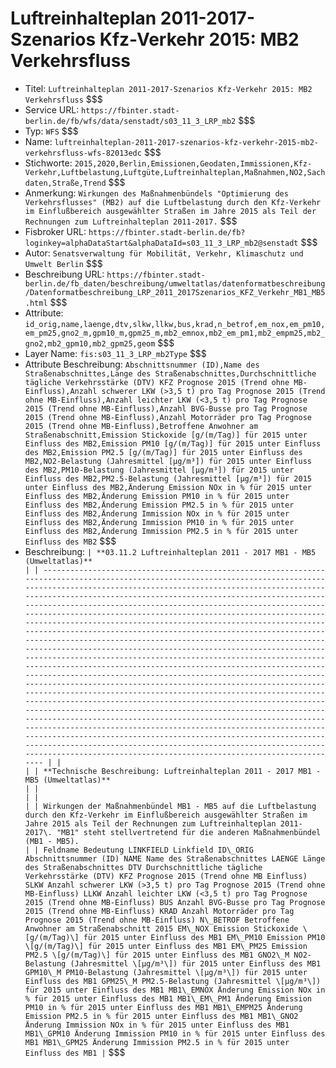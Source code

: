 # Luftreinhalteplan 2011-2017-Szenarios Kfz-Verkehr 2015: MB2 Verkehrsfluss
- Titel: `Luftreinhalteplan 2011-2017-Szenarios Kfz-Verkehr 2015: MB2 Verkehrsfluss` $$$
- Service URL: `https://fbinter.stadt-berlin.de/fb/wfs/data/senstadt/s03_11_3_LRP_mb2` $$$
- Typ: `WFS` $$$
- Name: `luftreinhalteplan-2011-2017-szenarios-kfz-verkehr-2015-mb2-verkehrsfluss-wfs-82013edc` $$$
- Stichworte: `2015,2020,Berlin,Emissionen,Geodaten,Immissionen,Kfz-Verkehr,Luftbelastung,Luftgüte,Luftreinhalteplan,Maßnahmen,NO2,Sachdaten,Straße,Trend` $$$
- Anmerkung: `Wirkungen des Maßnahmenbündels "Optimierung des Verkehrsflusses" (MB2) auf die Luftbelastung durch den Kfz-Verkehr im Einflußbereich ausgewählter Straßen im Jahre 2015 als Teil der Rechnungen zum Luftreinhalteplan 2011-2017.` $$$
- Fisbroker URL: `https://fbinter.stadt-berlin.de/fb?loginkey=alphaDataStart&alphaDataId=s03_11_3_LRP_mb2@senstadt` $$$
- Autor: `Senatsverwaltung für Mobilität, Verkehr, Klimaschutz und Umwelt Berlin` $$$
- Beschreibung URL: `https://fbinter.stadt-berlin.de/fb_daten/beschreibung/umweltatlas/datenformatbeschreibung/Datenformatbeschreibung_LRP_2011_2017Szenarios_KFZ_Verkehr_MB1_MB5.html` $$$
- Attribute: `id_orig,name,laenge,dtv,slkw,llkw,bus,krad,n_betrof,em_nox,em_pm10,em_pm25,gno2_m,gpm10_m,gpm25_m,mb2_emnox,mb2_em_pm1,mb2_empm25,mb2_gno2,mb2_gpm10,mb2_gpm25,geom` $$$
- Layer Name: `fis:s03_11_3_LRP_mb2Type` $$$
- Attribute Beschreibung: `Abschnittsnummer (ID),Name des Straßenabschnittes,Länge des Straßenabschnittes,Durchschnittliche tägliche Verkehrsstärke (DTV) KFZ Prognose 2015 (Trend ohne MB-Einfluss),Anzahl schwerer LKW (>3,5 t) pro Tag Prognose 2015 (Trend ohne MB-Einfluss),Anzahl leichter LKW (<3,5 t) pro Tag Prognose 2015 (Trend ohne MB-Einfluss),Anzahl BVG-Busse pro Tag Prognose 2015 (Trend ohne MB-Einfluss),Anzahl Motorräder pro Tag Prognose 2015 (Trend ohne MB-Einfluss),Betroffene Anwohner am Straßenabschnitt,Emission Stickoxide [g/(m/Tag)] für 2015 unter Einfluss des MB2,Emission PM10 [g/(m/Tag)] für 2015 unter Einfluss des MB2,Emission PM2.5 [g/(m/Tag)] für 2015 unter Einfluss des MB2,NO2-Belastung (Jahresmittel [µg/m³]) für 2015 unter Einfluss des MB2,PM10-Belastung (Jahresmittel [µg/m³]) für 2015 unter Einfluss des MB2,PM2.5-Belastung (Jahresmittel [µg/m³]) für 2015 unter Einfluss des MB2,Änderung Emission NOx in % für 2015 unter Einfluss des MB2,Änderung Emission PM10 in % für 2015 unter Einfluss des MB2,Änderung Emission PM2.5 in % für 2015 unter Einfluss des MB2,Änderung Immission NOx in % für 2015 unter Einfluss des MB2,Änderung Immission PM10 in % für 2015 unter Einfluss des MB2,Änderung Immission PM2.5 in % für 2015 unter Einfluss des MB2` $$$
- Beschreibung: `| **03.11.2 Luftreinhalteplan 2011 - 2017 MB1 - MB5 (Umweltatlas)**                                                                                                                                                                                                                                                                                                                                                                                                                                                                                                                                                                                                                                                                                                                                                                                                                                                                                                                                                                                                                                                                                                                                                                                                                                                                                                                                                                                                                                                                  |
| ---------------------------------------------------------------------------------------------------------------------------------------------------------------------------------------------------------------------------------------------------------------------------------------------------------------------------------------------------------------------------------------------------------------------------------------------------------------------------------------------------------------------------------------------------------------------------------------------------------------------------------------------------------------------------------------------------------------------------------------------------------------------------------------------------------------------------------------------------------------------------------------------------------------------------------------------------------------------------------------------------------------------------------------------------------------------------------------------------------------------------------------------------------------------------------------------------------------------------------------------------------------------------------------------------------------------------------------------------------------------------------------------------------------------------------------------------------------------------------------------------------------------------------- |
|                                                                                                                                                                                                                                                                                                                                                                                                                                                                                                                                                                                                                                                                                                                                                                                                                                                                                                                                                                                                                                                                                                                                                                                                                                                                                                                                                                                                                                                                                                                                    |
| **Technische Beschreibung: Luftreinhalteplan 2011 - 2017 MB1 - MB5 (Umweltatlas)**                                                                                                                                                                                                                                                                                                                                                                                                                                                                                                                                                                                                                                                                                                                                                                                                                                                                                                                                                                                                                                                                                                                                                                                                                                                                                                                                                                                                                                                 |
|                                                                                                                                                                                                                                                                                                                                                                                                                                                                                                                                                                                                                                                                                                                                                                                                                                                                                                                                                                                                                                                                                                                                                                                                                                                                                                                                                                                                                                                                                                                                    |
|                                                                                                                                                                                                                                                                                                                                                                                                                                                                                                                                                                                                                                                                                                                                                                                                                                                                                                                                                                                                                                                                                                                                                                                                                                                                                                                                                                                                                                                                                                                                    |
| Wirkungen der Maßnahmenbündel MB1 - MB5 auf die Luftbelastung durch den Kfz-Verkehr im Einflußbereich ausgewählter Straßen im Jahre 2015 als Teil der Rechnungen zum Luftreinhalteplan 2011-2017\. "MB1" steht stellvertretend für die anderen Maßnahmenbündel (MB1 - MB5).                                                                                                                                                                                                                                                                                                                                                                                                                                                                                                                                                                                                                                                                                                                                                                                                                                                                                                                                                                                                                                                                                                                                                                                                                                                        |
| Feldname Bedeutung LINKFIELD Linkfield ID\_ORIG Abschnittsnummer (ID) NAME Name des Straßenabschnittes LAENGE Länge des Straßenabschnittes DTV Durchschnittliche tägliche Verkehrsstärke (DTV) KFZ Prognose 2015 (Trend ohne MB Einfluss) SLKW Anzahl schwerer LKW (>3,5 t) pro Tag Prognose 2015 (Trend ohne MB-Einfluss) LLKW Anzahl leichter LKW (<3,5 t) pro Tag Prognose 2015 (Trend ohne MB-Einfluss) BUS Anzahl BVG-Busse pro Tag Prognose 2015 (Trend ohne MB-Einfluss) KRAD Anzahl Motorräder pro Tag Prognose 2015 (Trend ohne MB-Einfluss) N\_BETROF Betroffene Anwohner am Straßenabschnitt 2015 EM\_NOX Emission Stickoxide \[g/(m/Tag)\] für 2015 unter Einfluss des MB1 EM\_PM10 Emission PM10 \[g/(m/Tag)\] für 2015 unter Einfluss des MB1 EM\_PM25 Emission PM2.5 \[g/(m/Tag)\] für 2015 unter Einfluss des MB1 GNO2\_M NO2-Belastung (Jahresmittel \[µg/m³\]) für 2015 unter Einfluss des MB1 GPM10\_M PM10-Belastung (Jahresmittel \[µg/m³\]) für 2015 unter Einfluss des MB1 GPM25\_M PM2.5-Belastung (Jahresmittel \[µg/m³\]) für 2015 unter Einfluss des MB1 MB1\_EMNOX Änderung Emission NOx in % für 2015 unter Einfluss des MB1 MB1\_EM\_PM1 Änderung Emission PM10 in % für 2015 unter Einfluss des MB1 MB1\_EMPM25 Änderung Emission PM2.5 in % für 2015 unter Einfluss des MB1 MB1\_GNO2 Änderung Immission NOx in % für 2015 unter Einfluss des MB1 MB1\_GPM10 Änderung Immission PM10 in % für 2015 unter Einfluss des MB1 MB1\_GPM25 Änderung Immission PM2.5 in % für 2015 unter Einfluss des MB1 |` $$$
